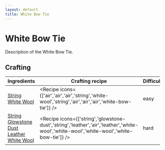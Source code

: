 ```yaml
---
layout: default
title: White Bow Tie
---
```



White Bow Tie
===================

Description of the White Bow Tie.

## Crafting

| Ingredients | Crafting recipe | Difficulty |
| ----------- | --------------- | ------------- |
| [String](https://minecraft.wiki/w/String)<br/>[White Wool](https://minecraft.wiki/w/White_Wool) | <Recipe icons={['air','air','air','string','white-wool','string','air','air','air','white-bow-tie']} /> | easy |
| [String](https://minecraft.wiki/w/String)<br/>[Glowstone Dust](https://minecraft.wiki/w/Glowstone_Dust)<br/>[Leather](https://minecraft.wiki/w/Leather)<br/>[White Wool](https://minecraft.wiki/w/White_Wool) | <Recipe icons={['string','glowstone-dust','string','leather','air','leather','white-wool','white-wool','white-wool','white-bow-tie']} /> | hard |

